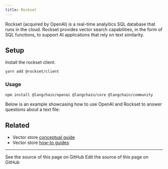 ```yaml
---
title: Rockset
---
```


Rockset (acquired by OpenAI) is a real-time analyitics SQL database that runs in the cloud.
Rockset provides vector search capabilities, in the form of SQL functions, to support AI applications that rely on text similarity.

## Setup

Install the rockset client.

```bash
yarn add @rockset/client
```

### Usage


<IntegrationInstallTooltip/>

```bash npm
npm install @langchain/openai @langchain/core @langchain/community
```


Below is an example showcasing how to use OpenAI and Rockset to answer questions about a text file:

<Rockset />

## Related

- Vector store [conceptual guide](/oss/javascript/integrations/vectorstores)
- Vector store [how-to guides](/oss/javascript/integrations/vectorstores)

---

<CardGroup cols={2}>
  <Card title="View Source" icon="eye" href="https://github.com/langchain-ai/docs/blob/main/src/oss/javascript/integrations/vectorstores/rockset.mdx">
    See the source of this page on GitHub
  </Card>
  <Card title="Edit Source" icon="pen-to-square" href="https://github.com/langchain-ai/docs/edit/main/src/oss/javascript/integrations/vectorstores/rockset.mdx">
    Edit the source of this page on GitHub
  </Card>
</CardGroup>
